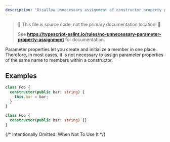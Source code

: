 ```yaml
---
description: 'Disallow unnecessary assignment of constructor property parameter.'
---
```



> 🛑 This file is source code, not the primary documentation location! 🛑
>
> See **https://typescript-eslint.io/rules/no-unnecessary-parameter-property-assignment** for documentation.

Parameter properties let you create and initialize a member in one place.
Therefore, in most cases, it is not necessary to assign parameter properties of the same name to members within a constructor.

## Examples

<Tabs>
<TabItem value="❌ Incorrect">

```ts
class Foo {
  constructor(public bar: string) {
    this.bar = bar;
  }
}
```

</TabItem>
<TabItem value="✅ Correct">

```ts
class Foo {
  constructor(public bar: string) {}
}
```

</TabItem>
</Tabs>

{/* Intentionally Omitted: When Not To Use It */}
